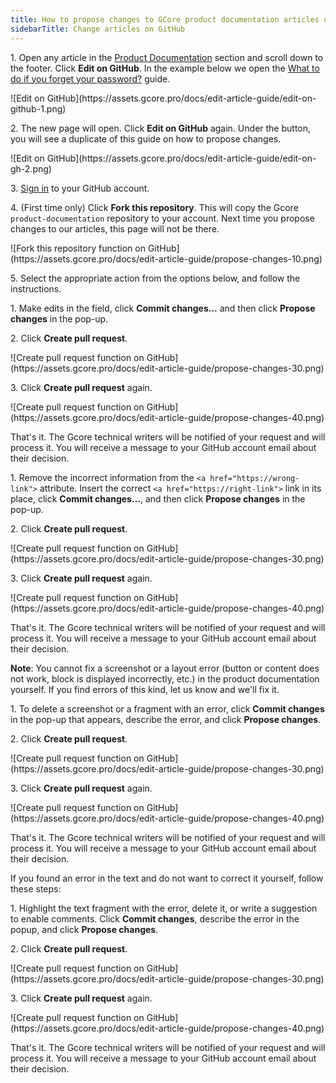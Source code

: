 ---
title: How to propose changes to GCore product documentation articles on GitHub
sidebarTitle: Change articles on GitHub
---

1\. Open any article in the [Product Documentation](/) section and scroll down to the footer. Click **Edit on GitHub**. In the example below we open the [What to do if you forget your password?](/account-settings/password/change-the-current-password) guide.


<Frame>![Edit on GitHub](https://assets.gcore.pro/docs/edit-article-guide/edit-on-github-1.png)</Frame>



2\. The new page will open. Click **Edit on GitHub** again. Under the button, you will see a duplicate of this guide on how to propose changes. 


<Frame>![Edit on GitHub](https://assets.gcore.pro/docs/edit-article-guide/edit-on-gh-2.png)</Frame>



3\. [Sign in](https://github.com/login) to your GitHub account.

4\. (First time only) Click **Fork this repository**. This will copy the Gcore `product-documentation` repository to your account. Next time you propose changes to our articles, this page will not be there.


<Frame>![Fork this repository function on GitHub](https://assets.gcore.pro/docs/edit-article-guide/propose-changes-10.png)</Frame>



5\. Select the appropriate action from the options below, and follow the instructions.

1\. Make edits in the field, click **Commit changes...** and then click **Propose changes** in the pop-up.

2\. Click **Create pull request**.


<Frame>![Create pull request function on GitHub](https://assets.gcore.pro/docs/edit-article-guide/propose-changes-30.png)</Frame>



3\. Click **Create pull request** again.


<Frame>![Create pull request function on GitHub](https://assets.gcore.pro/docs/edit-article-guide/propose-changes-40.png)</Frame>



That's it. The Gcore technical writers will be notified of your request and will process it. You will receive a message to your GitHub account email about their decision.

1\. Remove the incorrect information from the `<a href="https://wrong-link">` attribute. Insert the correct `<a href="https://right-link">` link in its place, click **Commit changes…**, and then click **Propose changes** in the pop-up.

2\. Click **Create pull request**.


<Frame>![Create pull request function on GitHub](https://assets.gcore.pro/docs/edit-article-guide/propose-changes-30.png)</Frame>



3\. Click **Create pull request** again.


<Frame>![Create pull request function on GitHub](https://assets.gcore.pro/docs/edit-article-guide/propose-changes-40.png)</Frame>



That's it. The Gcore technical writers will be notified of your request and will process it. You will receive a message to your GitHub account email about their decision.

**Note**: You cannot fix a screenshot or a layout error (button or content does not work, block is displayed incorrectly, etc.) in the product documentation yourself. If you find errors of this kind, let us know and we'll fix it.

1\. To delete a screenshot or a fragment with an error, click **Commit changes** in the pop-up that appears, describe the error, and click **Propose changes**.

2\. Click **Create pull request**.


<Frame>![Create pull request function on GitHub](https://assets.gcore.pro/docs/edit-article-guide/propose-changes-30.png)</Frame>



3\. Click **Create pull request** again.


<Frame>![Create pull request function on GitHub](https://assets.gcore.pro/docs/edit-article-guide/propose-changes-40.png)</Frame>



That's it. The Gcore technical writers will be notified of your request and will process it. You will receive a message to your GitHub account email about their decision.

If you found an error in the text and do not want to correct it yourself, follow these steps:

1\. Highlight the text fragment with the error, delete it, or write a suggestion to enable comments. Click **Commit changes**, describe the error in the popup, and click **Propose changes**.

2\. Click **Create pull request**.


<Frame>![Create pull request function on GitHub](https://assets.gcore.pro/docs/edit-article-guide/propose-changes-30.png)</Frame>



3\. Click **Create pull request** again.


<Frame>![Create pull request function on GitHub](https://assets.gcore.pro/docs/edit-article-guide/propose-changes-40.png)</Frame>



That's it. The Gcore technical writers will be notified of your request and will process it. You will receive a message to your GitHub account email about their decision.